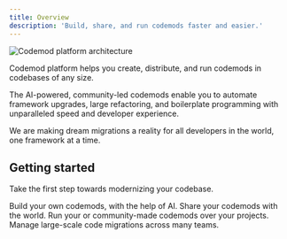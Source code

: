 ```yaml
---
title: Overview
description: 'Build, share, and run codemods faster and easier.'
---
```


<img
  src="/images/intro/codemod-platform-architecture.png"
  alt="Codemod platform architecture"
/>

Codemod platform helps you create, distribute, and run codemods in codebases of any size.

The AI-powered, community-led codemods enable you to automate framework upgrades, large refactoring, and boilerplate programming with unparalleled speed and developer experience.

We are making dream migrations a reality for all developers in the world, one framework at a time.

## Getting started

Take the first step towards modernizing your codebase.

<CardGroup cols={2}>
  <Card title="Build" icon="screwdriver-wrench" href="/platform/build">
    Build your own codemods, with the help of AI.
  </Card>
  <Card title="Share" icon="share-nodes" href="/platform/build">
    Share your codemods with the world.
  </Card>
  <Card title="Run" icon="terminal" href="/platform/build">
    Run your or community-made codemods over your projects.
  </Card>
  <Card title="Manage (Enterprise)" icon="rocket" href="https://codemod.com/contact">
    Manage large-scale code migrations across many teams.
  </Card>
</CardGroup>
